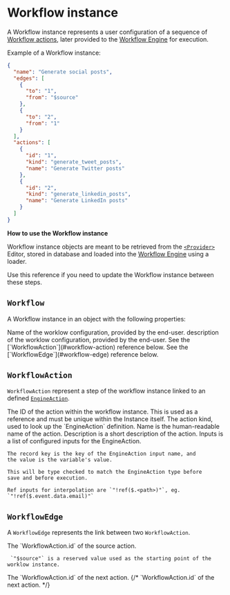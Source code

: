 
# Workflow instance

A Workflow instance represents a user configuration of a sequence of [Workflow actions](/docs/reference/workflow-kit/actions), later provided to the [Workflow Engine](/docs/reference/workflow-kit/engine) for execution.


Example of a Workflow instance:

```json
{
  "name": "Generate social posts",
  "edges": [
    {
      "to": "1",
      "from": "$source"
    },
    {
      "to": "2",
      "from": "1"
    }
  ],
  "actions": [
    {
      "id": "1",
      "kind": "generate_tweet_posts",
      "name": "Generate Twitter posts"
    },
    {
      "id": "2",
      "kind": "generate_linkedin_posts",
      "name": "Generate LinkedIn posts"
    }
  ]
}
```

<Callout>

**How to use the Workflow instance**

Workflow instance objects are meant to be retrieved from the [`<Provider>`](/docs/reference/workflow-kit/components-api) Editor, stored in database and loaded into the [Workflow Engine](/docs/reference/workflow-kit/engine) using a loader.

Use this reference if you need to update the Workflow instance between these steps.

</Callout>

## `Workflow`

A Workflow instance in an object with the following properties:

<Properties>
  <Property name="name" type="string">
     Name of the worklow configuration, provided by the end-user.
  </Property>
  <Property name="description" type="string">
     description of the worklow configuration, provided by the end-user.
  </Property>
  <Property name="actions" type="WorkflowAction[]" required>
     See the [`WorkflowAction`](#workflow-action) reference below.
  </Property>
  <Property name="edges" type="WorkflowEdge[]" required>
     See the [`WorkflowEdge`](#workflow-edge) reference below.
  </Property>
</Properties>


## `WorkflowAction`

`WorkflowAction` represent a step of the workflow instance linked to an defined [`EngineAction`](/docs/reference/workflow-kit/actions).

<Properties>
  <Property name="id" type="string">
     The ID of the action within the workflow instance.  This is used as a reference and must be unique within the Instance itself.
  </Property>
  <Property name="kind" type="string" required>
      The action kind, used to look up the `EngineAction` definition.
  </Property>
  <Property name="name" type="string" required>
     Name is the human-readable name of the action.
  </Property>
  <Property name="description" type="string">
     Description is a short description of the action.
  </Property>
  <Property name="inputs" type="object">
     Inputs is a list of configured inputs for the EngineAction.
   
    The record key is the key of the EngineAction input name, and
    the value is the variable's value.
   
    This will be type checked to match the EngineAction type before
    save and before execution.
    
    Ref inputs for interpolation are `"!ref($.<path>)"`, eg. `"!ref($.event.data.email)"`
  </Property>
</Properties>

## `WorkflowEdge`

A `WorkflowEdge` represents the link between two `WorkflowAction`.

<Properties>
  <Property name="from" type="string" required>
     The `WorkflowAction.id` of the source action.

     `"$source"` is a reserved value used as the starting point of the worklow instance.
  </Property>
  <Property name="to" type="string" required>
     The `WorkflowAction.id` of the next action.
  </Property>
  {/* <Property name="conditional" type="object">
     `WorkflowAction.id` of the next action.
  </Property> */}
</Properties>